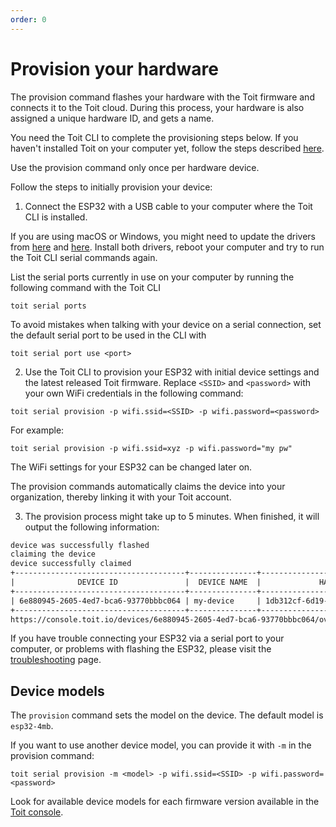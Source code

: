 ```yaml
---
order: 0
---
```


# Provision your hardware

The provision command flashes your hardware with the Toit firmware and connects it to the Toit cloud. During this process, your hardware is also assigned a unique hardware ID, and gets a name.

You need the Toit CLI to complete the provisioning steps below. If you haven't installed Toit on your computer yet, follow the steps described [here](../../installation/toitcli).

<Note type="warning">

Use the provision command only once per hardware device.

</Note>

Follow the steps to initially provision your device:

1. Connect the ESP32 with a USB cable to your computer where the Toit CLI is installed.

<Note type="warning" title="Update drivers!">

If you are using macOS or Windows, you might need to update the drivers from
[here](https://ftdichip.com/drivers/vcp-drivers/) and 
[here](https://www.silabs.com/developers/usb-to-uart-bridge-vcp-drivers). 
Install both drivers, reboot your computer and try to run the Toit CLI serial commands again.

</Note>

List the serial ports currently in use on your computer by running the following command with the Toit CLI

```shell
toit serial ports
```

To avoid mistakes when talking with your device on a serial connection, set the default serial port to be used in the CLI with

```shell
toit serial port use <port>
```

2. Use the Toit CLI to provision your ESP32 with initial device settings and the latest released Toit firmware.
Replace `<SSID>` and `<password>` with your own WiFi credentials in the following command:

```shell
toit serial provision -p wifi.ssid=<SSID> -p wifi.password=<password>
```
For example:
```shell
toit serial provision -p wifi.ssid=xyz -p wifi.password="my pw"
```

  The WiFi settings for your ESP32 can be changed later on.

  The provision commands automatically claims the device into your organization,
  thereby linking it with your Toit account.

3. The provision process might take up to 5 minutes. When finished, it will output the following information:

```txt
device was successfully flashed
claiming the device
device successfully claimed
+--------------------------------------+---------------+--------------------------------------+
|              DEVICE ID               |  DEVICE NAME  |             HARDWARE ID              |
+--------------------------------------+---------------+--------------------------------------+
| 6e880945-2605-4ed7-bca6-93770bbbc064 | my-device     | 1db312cf-6d19-4c16-84d7-6b7f32b36da1 |
+--------------------------------------+---------------+--------------------------------------+
https://console.toit.io/devices/6e880945-2605-4ed7-bca6-93770bbbc064/overview

```

<Note title="Troubleshooting">

If you have trouble connecting your ESP32 via a serial port to your computer, or problems with flashing the ESP32, please visit the [troubleshooting](../serialport) page.

</Note>

## Device models

The `provision` command sets the model on the device. The default model is `esp32-4mb`.

If you want to use another device model, you can provide it with `-m` in the provision command:

```shell
toit serial provision -m <model> -p wifi.ssid=<SSID> -p wifi.password=<password>
```

Look for available device models for each firmware version available in the
[Toit console](https://console.toit.io/organization/firmware).
